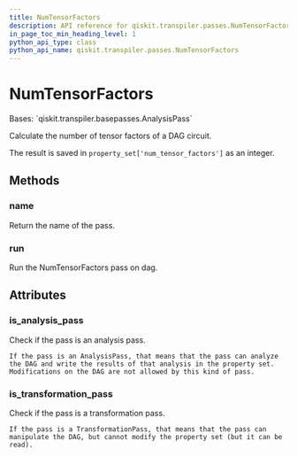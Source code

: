 ```yaml
---
title: NumTensorFactors
description: API reference for qiskit.transpiler.passes.NumTensorFactors
in_page_toc_min_heading_level: 1
python_api_type: class
python_api_name: qiskit.transpiler.passes.NumTensorFactors
---
```


# NumTensorFactors

<Class id="qiskit.transpiler.passes.NumTensorFactors" isDedicatedPage={true} github="https://github.com/qiskit/qiskit/tree/stable/0.18/qiskit/transpiler/passes/analysis/num_tensor_factors.py" signature="NumTensorFactors(*args, **kwargs)">
  Bases: `qiskit.transpiler.basepasses.AnalysisPass`

  Calculate the number of tensor factors of a DAG circuit.

  The result is saved in `property_set['num_tensor_factors']` as an integer.

  ## Methods

  ### name

  <Function id="qiskit.transpiler.passes.NumTensorFactors.name" signature="NumTensorFactors.name()">
    Return the name of the pass.
  </Function>

  ### run

  <Function id="qiskit.transpiler.passes.NumTensorFactors.run" signature="NumTensorFactors.run(dag)">
    Run the NumTensorFactors pass on dag.
  </Function>

  ## Attributes

  ### is\_analysis\_pass

  <Attribute id="qiskit.transpiler.passes.NumTensorFactors.is_analysis_pass">
    Check if the pass is an analysis pass.

    If the pass is an AnalysisPass, that means that the pass can analyze the DAG and write the results of that analysis in the property set. Modifications on the DAG are not allowed by this kind of pass.
  </Attribute>

  ### is\_transformation\_pass

  <Attribute id="qiskit.transpiler.passes.NumTensorFactors.is_transformation_pass">
    Check if the pass is a transformation pass.

    If the pass is a TransformationPass, that means that the pass can manipulate the DAG, but cannot modify the property set (but it can be read).
  </Attribute>
</Class>

